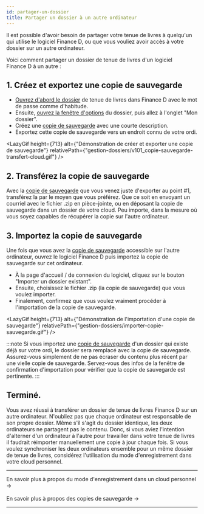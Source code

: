 ```yaml
---
id: partager-un-dossier
title: Partager un dossier à un autre ordinateur
---
```



Il est possible d'avoir besoin de partager votre tenue de livres à quelqu'un
qui utilise le logiciel Finance&nbsp;D,
ou que vous vouliez avoir accès à votre dossier sur un autre ordinateur.

Voici comment partager un dossier de tenue de livres d'un logiciel Finance&nbsp;D à un autre&nbsp;:


## 1. Créez et exportez une copie de sauvegarde
- [Ouvrez d'abord le dossier](/docs/bases/ouvrir-dossier) de tenue de livres dans Finance&nbsp;D avec le mot de passe comme d'habitude.
- Ensuite, [ouvrez la fenêtre d'options](/docs/navigation/fenetre-options-preferences-parametres) du dossier, puis allez à l'onglet "Mon dossier".
- Créez une [copie de sauvegarde](/docs/gestion-dossiers/copies-de-sauvegarde) avec une courte description.
- Exportez cette copie de sauvegarde vers un endroit connu de votre ordi.

<LazyGif
  height={713}
  alt={"Démonstration de créer et exporter une copie de sauvegarde"}
  relativePath={"gestion-dossiers/v101_copie-sauvegarde-transfert-cloud.gif"}
/>


## 2. Transférez la copie de sauvegarde
Avec la [copie de sauvegarde](/docs/gestion-dossiers/copies-de-sauvegarde) que vous venez juste d'exporter au point #1,
transférez la par le moyen que vous préférez.
Que ce soit en envoyant un courriel avec le fichier .zip en pièce-jointe,
ou en déposant la copie de sauvegarde dans un dossier de votre cloud.
Peu importe, dans la mesure où vous soyez capables de récupérer la copie sur l'autre ordinateur.


## 3. Importez la copie de sauvegarde
Une fois que vous avez la [copie de sauvegarde](/docs/gestion-dossiers/copies-de-sauvegarde) accessible sur l'autre ordinateur,
ouvrez le logiciel Finance&nbsp;D puis importez la copie de sauvegarde sur cet ordinateur.

- À la page d'accueil / de connexion du logiciel, cliquez sur le bouton
"Importer un dossier existant".
- Ensuite, choisissez le fichier .zip (la copie de sauvegarde) que vous voulez importer.
- Finalement, confirmez que vous voulez vraiment procéder à l'importation de la copie de sauvegarde.

<LazyGif
  height={713}
  alt={"Démonstration de l'importation d'une copie de sauvegarde"}
  relativePath={"gestion-dossiers/importer-copie-sauvegarde.gif"}
/>

:::note
Si vous importez une [copie de sauvegarde](/docs/gestion-dossiers/copies-de-sauvegarde) d'un dossier qui existe déjà sur votre ordi,
le dossier sera remplacé avec la copie de sauvegarde. Assurez-vous simplement de ne pas
écraser du contenu plus récent par une vielle copie de sauvegarde.
Servez-vous des infos de la fenêtre de confirmation d'importation
pour vérifier que la copie de sauvegarde est pertinente.
:::


## Terminé.
Vous avez réussi à transférer un dossier de tenue de livres Finance&nbsp;D sur un autre ordinateur.
N'oubliez pas que chaque ordinateur est responsable de son propre dossier.
Même s'il s'agit du dossier identique, les deux ordinateurs ne partagent pas le contenu.
Donc, si vous aviez l'intention d'alterner d'un ordinateur à l'autre pour travailler dans votre tenue de livres
il faudrait réimporter manuellement une copie à jour chaque fois.
Si vous voulez synchroniser les deux ordinateurs ensemble pour un même dossier de tenue de livres,
considérez l'utilisation
du <Link to="/docs/gestion-dossiers/mode-enregistrement-cloud">mode d'enregistrement
dans votre cloud personnel</Link>.

<hr/>
<Link
  to="/docs/gestion-dossiers/mode-enregistrement-cloud"
>
  En savoir plus à propos du mode d'enregistrement dans un cloud personnel &rarr;
</Link>
<br/>
<br/>
<Link
  to="/docs/gestion-dossiers/copies-de-sauvegarde"
>
  En savoir plus à propos des copies de sauvegarde &rarr;
</Link>
<hr/>

<br/>
<br/>